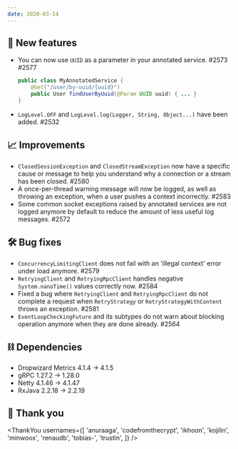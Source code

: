 ```yaml
---
date: 2020-03-14
---
```


## 🌟 New features

- You can now use `UUID` as a parameter in your annotated service. #2573 #2577
  ```java
  public class MyAnnotatedService {
      @Get("/user/by-uuid/{uuid}")
      public User findUserByUuid(@Param UUID uuid) { ... }
  }
  ```
- `LogLevel.OFF` and `LogLevel.log(Logger, String, Object...)` have been added. #2532

## 📈 Improvements

- `ClosedSessionException` and `ClosedStreamException` now have a specific cause or message to help you understand why a connection or a stream has been closed. #2580
- A once-per-thread warning message will now be logged, as well as throwing an exception, when a user pushes a context incorrectly. #2583
- Some common socket exceptions raised by annotated services are not logged anymore by default to reduce the amount of less useful log messages. #2572

## 🛠️ Bug fixes

- `ConcurrencyLimitingClient` does not fail with an 'illegal context' error under load anymore. #2579
- `RetryingClient` and `RetryingRpcClient` handles negative `System.nanoTime()` values correctly now. #2584
- Fixed a bug where `RetryingClient` and `RetryingRpcClient` do not complete a request when `RetryStrategy` or `RetryStrategyWithContent` throws an exception. #2581
- `EventLoopCheckingFuture` and its subtypes do not warn about blocking operation anymore when they are done already. #2564

## ⛓ Dependencies

- Dropwizard Metrics 4.1.4 → 4.1.5
- gRPC 1.27.2 → 1.28.0
- Netty 4.1.46 → 4.1.47
- RxJava 2.2.18 → 2.2.19

## 🙇 Thank you

<ThankYou
  usernames={[
    'anuraaga',
    'codefromthecrypt',
    'ikhoon',
    'kojilin',
    'minwoox',
    'renaudb',
    'tobias-',
    'trustin',
  ]}
/>
